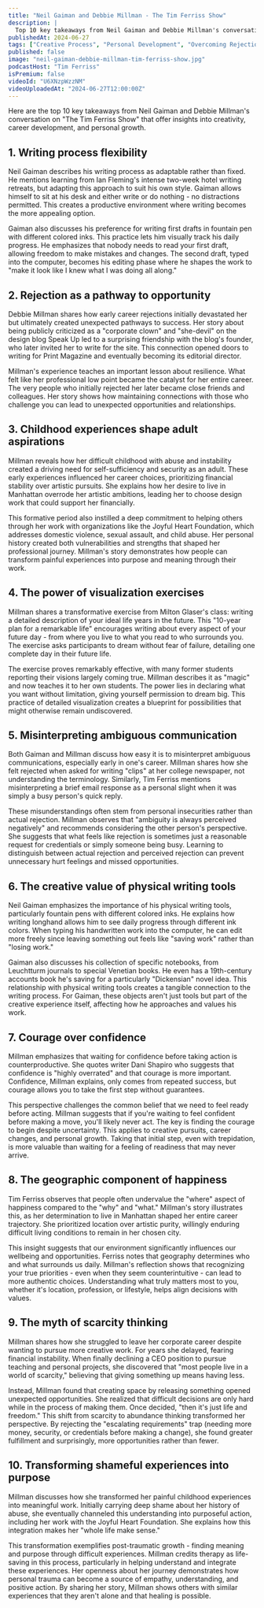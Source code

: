 ```yaml
---
title: "Neil Gaiman and Debbie Millman - The Tim Ferriss Show"
description: |
  Top 10 key takeaways from Neil Gaiman and Debbie Millman's conversation on "The Tim Ferriss Show" that offer insights into creativity, career development, and personal growth.
publishedAt: 2024-06-27
tags: ["Creative Process", "Personal Development", "Overcoming Rejection"]
published: false
image: "neil-gaiman-debbie-millman-tim-ferriss-show.jpg"
podcastHost: "Tim Ferriss"
isPremium: false
videoId: "U6XNzpWzzNM"
videoUploadedAt: "2024-06-27T12:00:00Z"
---
```



<PodcastSummaryPageLayout frontmatter={frontmatter}>
Here are the top 10 key takeaways from Neil Gaiman and Debbie Millman's conversation on "The Tim Ferriss Show" that offer insights into creativity, career development, and personal growth.

## 1. Writing process flexibility

Neil Gaiman describes his writing process as adaptable rather than fixed. He mentions learning from Ian Fleming's intense two-week hotel writing retreats, but adapting this approach to suit his own style. Gaiman allows himself to sit at his desk and either write or do nothing - no distractions permitted. This creates a productive environment where writing becomes the more appealing option.

Gaiman also discusses his preference for writing first drafts in fountain pen with different colored inks. This practice lets him visually track his daily progress. He emphasizes that nobody needs to read your first draft, allowing freedom to make mistakes and changes. The second draft, typed into the computer, becomes his editing phase where he shapes the work to "make it look like I knew what I was doing all along."

## 2. Rejection as a pathway to opportunity

Debbie Millman shares how early career rejections initially devastated her but ultimately created unexpected pathways to success. Her story about being publicly criticized as a "corporate clown" and "she-devil" on the design blog Speak Up led to a surprising friendship with the blog's founder, who later invited her to write for the site. This connection opened doors to writing for Print Magazine and eventually becoming its editorial director.

Millman's experience teaches an important lesson about resilience. What felt like her professional low point became the catalyst for her entire career. The very people who initially rejected her later became close friends and colleagues. Her story shows how maintaining connections with those who challenge you can lead to unexpected opportunities and relationships.

## 3. Childhood experiences shape adult aspirations

Millman reveals how her difficult childhood with abuse and instability created a driving need for self-sufficiency and security as an adult. These early experiences influenced her career choices, prioritizing financial stability over artistic pursuits. She explains how her desire to live in Manhattan overrode her artistic ambitions, leading her to choose design work that could support her financially.

This formative period also instilled a deep commitment to helping others through her work with organizations like the Joyful Heart Foundation, which addresses domestic violence, sexual assault, and child abuse. Her personal history created both vulnerabilities and strengths that shaped her professional journey. Millman's story demonstrates how people can transform painful experiences into purpose and meaning through their work.

## 4. The power of visualization exercises

Millman shares a transformative exercise from Milton Glaser's class: writing a detailed description of your ideal life years in the future. This "10-year plan for a remarkable life" encourages writing about every aspect of your future day - from where you live to what you read to who surrounds you. The exercise asks participants to dream without fear of failure, detailing one complete day in their future life.

The exercise proves remarkably effective, with many former students reporting their visions largely coming true. Millman describes it as "magic" and now teaches it to her own students. The power lies in declaring what you want without limitation, giving yourself permission to dream big. This practice of detailed visualization creates a blueprint for possibilities that might otherwise remain undiscovered.

## 5. Misinterpreting ambiguous communication

Both Gaiman and Millman discuss how easy it is to misinterpret ambiguous communications, especially early in one's career. Millman shares how she felt rejected when asked for writing "clips" at her college newspaper, not understanding the terminology. Similarly, Tim Ferriss mentions misinterpreting a brief email response as a personal slight when it was simply a busy person's quick reply.

These misunderstandings often stem from personal insecurities rather than actual rejection. Millman observes that "ambiguity is always perceived negatively" and recommends considering the other person's perspective. She suggests that what feels like rejection is sometimes just a reasonable request for credentials or simply someone being busy. Learning to distinguish between actual rejection and perceived rejection can prevent unnecessary hurt feelings and missed opportunities.

## 6. The creative value of physical writing tools

Neil Gaiman emphasizes the importance of his physical writing tools, particularly fountain pens with different colored inks. He explains how writing longhand allows him to see daily progress through different ink colors. When typing his handwritten work into the computer, he can edit more freely since leaving something out feels like "saving work" rather than "losing work."

Gaiman also discusses his collection of specific notebooks, from Leuchtturm journals to special Venetian books. He even has a 19th-century accounts book he's saving for a particularly "Dickensian" novel idea. This relationship with physical writing tools creates a tangible connection to the writing process. For Gaiman, these objects aren't just tools but part of the creative experience itself, affecting how he approaches and values his work.

## 7. Courage over confidence

Millman emphasizes that waiting for confidence before taking action is counterproductive. She quotes writer Dani Shapiro who suggests that confidence is "highly overrated" and that courage is more important. Confidence, Millman explains, only comes from repeated success, but courage allows you to take the first step without guarantees.

This perspective challenges the common belief that we need to feel ready before acting. Millman suggests that if you're waiting to feel confident before making a move, you'll likely never act. The key is finding the courage to begin despite uncertainty. This applies to creative pursuits, career changes, and personal growth. Taking that initial step, even with trepidation, is more valuable than waiting for a feeling of readiness that may never arrive.

## 8. The geographic component of happiness

Tim Ferriss observes that people often undervalue the "where" aspect of happiness compared to the "why" and "what." Millman's story illustrates this, as her determination to live in Manhattan shaped her entire career trajectory. She prioritized location over artistic purity, willingly enduring difficult living conditions to remain in her chosen city.

This insight suggests that our environment significantly influences our wellbeing and opportunities. Ferriss notes that geography determines who and what surrounds us daily. Millman's reflection shows that recognizing your true priorities - even when they seem counterintuitive - can lead to more authentic choices. Understanding what truly matters most to you, whether it's location, profession, or lifestyle, helps align decisions with values.

## 9. The myth of scarcity thinking

Millman shares how she struggled to leave her corporate career despite wanting to pursue more creative work. For years she delayed, fearing financial instability. When finally declining a CEO position to pursue teaching and personal projects, she discovered that "most people live in a world of scarcity," believing that giving something up means having less.

Instead, Millman found that creating space by releasing something opened unexpected opportunities. She realized that difficult decisions are only hard while in the process of making them. Once decided, "then it's just life and freedom." This shift from scarcity to abundance thinking transformed her perspective. By rejecting the "escalating requirements" trap (needing more money, security, or credentials before making a change), she found greater fulfillment and surprisingly, more opportunities rather than fewer.

## 10. Transforming shameful experiences into purpose

Millman discusses how she transformed her painful childhood experiences into meaningful work. Initially carrying deep shame about her history of abuse, she eventually channeled this understanding into purposeful action, including her work with the Joyful Heart Foundation. She explains how this integration makes her "whole life make sense."

This transformation exemplifies post-traumatic growth - finding meaning and purpose through difficult experiences. Millman credits therapy as life-saving in this process, particularly in helping understand and integrate these experiences. Her openness about her journey demonstrates how personal trauma can become a source of empathy, understanding, and positive action. By sharing her story, Millman shows others with similar experiences that they aren't alone and that healing is possible.

</PodcastSummaryPageLayout>
